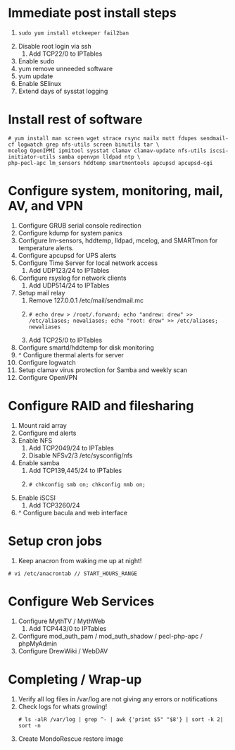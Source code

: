 = Immediate post install steps =
# <pre>sudo yum install etckeeper fail2ban</pre>
# Disable root login via ssh
## Add TCP22/0 to IPTables
# Enable sudo
# yum remove unneeded software
# yum update
# Enable SElinux
# Extend days of sysstat logging

= Install rest of software =
<pre>
# yum install man screen wget strace rsync mailx mutt fdupes sendmail-cf logwatch grep nfs-utils screen binutils tar \
mcelog OpenIPMI ipmitool sysstat clamav clamav-update nfs-utils iscsi-initiator-utils samba openvpn lldpad ntp \
php-pecl-apc lm_sensors hddtemp smartmontools apcupsd apcupsd-cgi 
</pre>

= Configure system, monitoring, mail, AV, and VPN =
# Configure GRUB serial console redirection
# Configure kdump for system panics
# Configure lm-sensors, hddtemp, lldpad, mcelog, and SMARTmon for temperature alerts.
# Configure apcupsd for UPS alerts
# Configure Time Server for local network access
## Add UDP123/24 to IPTables
# Configure rsyslog for network clients
## Add UDP514/24 to IPTables
# Setup mail relay
## Remove 127.0.0.1 /etc/mail/sendmail.mc
## <pre># echo drew > /root/.forward; echo "andrew: drew" >> /etc/aliases; newaliases; echo "root: drew" >> /etc/aliases; newaliases</pre>
## Add TCP25/0 to IPTables
# Configure smartd/hddtemp for disk monitoring
# ^ Configure thermal alerts for server
# Configure logwatch
# Setup clamav virus protection for Samba and weekly scan
# Configure OpenVPN

= Configure RAID and filesharing =
# Mount raid array
# Configure md alerts
# Enable NFS
##Add TCP2049/24 to IPTables
##Disable NFSv2/3 /etc/sysconfig/nfs
# Enable samba
## Add TCP139,445/24 to IPTables
## <pre># chkconfig smb on; chkconfig nmb on;</pre>
# Enable iSCSI
## Add TCP3260/24
# ^ Configure bacula and web interface

= Setup cron jobs =
# Keep anacron from waking me up at night! 
<pre># vi /etc/anacrontab // START_HOURS_RANGE</pre>

= Configure Web Services =
# Configure MythTV / MythWeb
## Add TCP443/0 to IPTables
# Configure mod_auth_pam / mod_auth_shadow / pecl-php-apc / phpMyAdmin
# Configure DrewWiki / WebDAV

= Completing / Wrap-up =
# Verify all log files in /var/log are not giving any errors or notifications
# Check logs for whats growing! <pre># ls -alR /var/log | grep ^- | awk {'print $5" "$8'} | sort -k 2| sort -n</pre>
# Create MondoRescue restore image